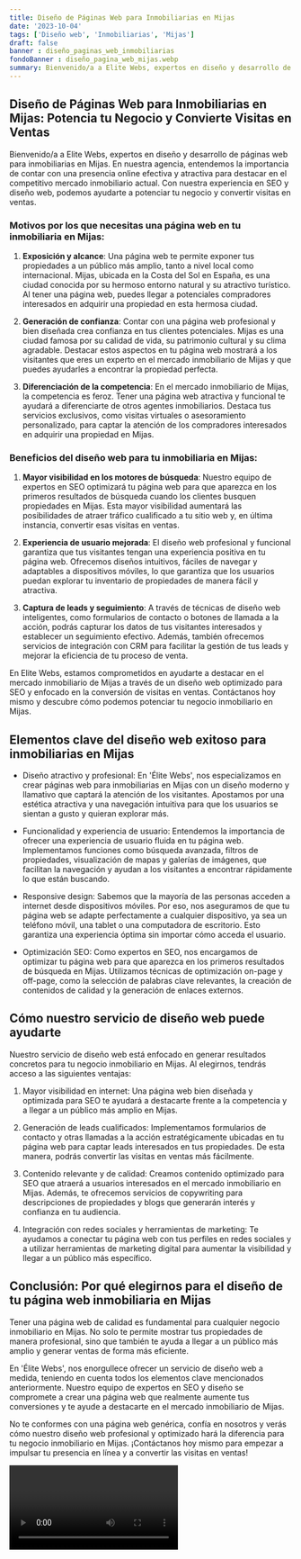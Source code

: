 ```yaml
---
title: Diseño de Páginas Web para Inmobiliarias en Mijas
date: '2023-10-04'
tags: ['Diseño web', 'Inmobiliarias', 'Mijas']
draft: false
banner : diseño_paginas_web_inmobiliarias
fondoBanner : diseño_pagina_web_mijas.webp
summary: Bienvenido/a a Elite Webs, expertos en diseño y desarrollo de páginas web para inmobiliarias en Mijas. En nuestra agencia, entendemos la importancia de contar con una presencia online efectiva y atractiva para destacar en el competitivo mercado inmobiliario actual. Con nuestra experiencia en SEO y diseño web, podemos ayudarte a potenciar tu negocio y convertir visitas en ventas.
---
```


## Diseño de Páginas Web para Inmobiliarias en Mijas: Potencia tu Negocio y Convierte Visitas en Ventas

Bienvenido/a a Elite Webs, expertos en diseño y desarrollo de páginas web para inmobiliarias en Mijas. En nuestra agencia, entendemos la importancia de contar con una presencia online efectiva y atractiva para destacar en el competitivo mercado inmobiliario actual. Con nuestra experiencia en SEO y diseño web, podemos ayudarte a potenciar tu negocio y convertir visitas en ventas.

### Motivos por los que necesitas una página web en tu inmobiliaria en Mijas:

1. **Exposición y alcance**: Una página web te permite exponer tus propiedades a un público más amplio, tanto a nivel local como internacional. Mijas, ubicada en la Costa del Sol en España, es una ciudad conocida por su hermoso entorno natural y su atractivo turístico. Al tener una página web, puedes llegar a potenciales compradores interesados en adquirir una propiedad en esta hermosa ciudad.

2. **Generación de confianza**: Contar con una página web profesional y bien diseñada crea confianza en tus clientes potenciales. Mijas es una ciudad famosa por su calidad de vida, su patrimonio cultural y su clima agradable. Destacar estos aspectos en tu página web mostrará a los visitantes que eres un experto en el mercado inmobiliario de Mijas y que puedes ayudarles a encontrar la propiedad perfecta.

3. **Diferenciación de la competencia**: En el mercado inmobiliario de Mijas, la competencia es feroz. Tener una página web atractiva y funcional te ayudará a diferenciarte de otros agentes inmobiliarios. Destaca tus servicios exclusivos, como visitas virtuales o asesoramiento personalizado, para captar la atención de los compradores interesados en adquirir una propiedad en Mijas.

### Beneficios del diseño web para tu inmobiliaria en Mijas:

1. **Mayor visibilidad en los motores de búsqueda**: Nuestro equipo de expertos en SEO optimizará tu página web para que aparezca en los primeros resultados de búsqueda cuando los clientes busquen propiedades en Mijas. Esta mayor visibilidad aumentará las posibilidades de atraer tráfico cualificado a tu sitio web y, en última instancia, convertir esas visitas en ventas.

2. **Experiencia de usuario mejorada**: El diseño web profesional y funcional garantiza que tus visitantes tengan una experiencia positiva en tu página web. Ofrecemos diseños intuitivos, fáciles de navegar y adaptables a dispositivos móviles, lo que garantiza que los usuarios puedan explorar tu inventario de propiedades de manera fácil y atractiva.

3. **Captura de leads y seguimiento**: A través de técnicas de diseño web inteligentes, como formularios de contacto o botones de llamada a la acción, podrás capturar los datos de tus visitantes interesados y establecer un seguimiento efectivo. Además, también ofrecemos servicios de integración con CRM para facilitar la gestión de tus leads y mejorar la eficiencia de tu proceso de venta.

En Elite Webs, estamos comprometidos en ayudarte a destacar en el mercado inmobiliario de Mijas a través de un diseño web optimizado para SEO y enfocado en la conversión de visitas en ventas. Contáctanos hoy mismo y descubre cómo podemos potenciar tu negocio inmobiliario en Mijas.

<GifSeo />

<Cta />

## Elementos clave del diseño web exitoso para inmobiliarias en Mijas

- Diseño atractivo y profesional: En 'Élite Webs', nos especializamos en crear páginas web para inmobiliarias en Mijas con un diseño moderno y llamativo que captará la atención de los visitantes. Apostamos por una estética atractiva y una navegación intuitiva para que los usuarios se sientan a gusto y quieran explorar más.

- Funcionalidad y experiencia de usuario: Entendemos la importancia de ofrecer una experiencia de usuario fluida en tu página web. Implementamos funciones como búsqueda avanzada, filtros de propiedades, visualización de mapas y galerías de imágenes, que facilitan la navegación y ayudan a los visitantes a encontrar rápidamente lo que están buscando.

- Responsive design: Sabemos que la mayoría de las personas acceden a internet desde dispositivos móviles. Por eso, nos aseguramos de que tu página web se adapte perfectamente a cualquier dispositivo, ya sea un teléfono móvil, una tablet o una computadora de escritorio. Esto garantiza una experiencia óptima sin importar cómo acceda el usuario.

- Optimización SEO: Como expertos en SEO, nos encargamos de optimizar tu página web para que aparezca en los primeros resultados de búsqueda en Mijas. Utilizamos técnicas de optimización on-page y off-page, como la selección de palabras clave relevantes, la creación de contenidos de calidad y la generación de enlaces externos.

## Cómo nuestro servicio de diseño web puede ayudarte

Nuestro servicio de diseño web está enfocado en generar resultados concretos para tu negocio inmobiliario en Mijas. Al elegirnos, tendrás acceso a las siguientes ventajas:

1. Mayor visibilidad en internet: Una página web bien diseñada y optimizada para SEO te ayudará a destacarte frente a la competencia y a llegar a un público más amplio en Mijas.

2. Generación de leads cualificados: Implementamos formularios de contacto y otras llamadas a la acción estratégicamente ubicadas en tu página web para captar leads interesados en tus propiedades. De esta manera, podrás convertir las visitas en ventas más fácilmente.

3. Contenido relevante y de calidad: Creamos contenido optimizado para SEO que atraerá a usuarios interesados en el mercado inmobiliario en Mijas. Además, te ofrecemos servicios de copywriting para descripciones de propiedades y blogs que generarán interés y confianza en tu audiencia.

4. Integración con redes sociales y herramientas de marketing: Te ayudamos a conectar tu página web con tus perfiles en redes sociales y a utilizar herramientas de marketing digital para aumentar la visibilidad y llegar a un público más específico.

## Conclusión: Por qué elegirnos para el diseño de tu página web inmobiliaria en Mijas

Tener una página web de calidad es fundamental para cualquier negocio inmobiliario en Mijas. No solo te permite mostrar tus propiedades de manera profesional, sino que también te ayuda a llegar a un público más amplio y generar ventas de forma más eficiente.

En 'Élite Webs', nos enorgullece ofrecer un servicio de diseño web a medida, teniendo en cuenta todos los elementos clave mencionados anteriormente. Nuestro equipo de expertos en SEO y diseño se compromete a crear una página web que realmente aumente tus conversiones y te ayude a destacarte en el mercado inmobiliario de Mijas.

No te conformes con una página web genérica, confía en nosotros y verás cómo nuestro diseño web profesional y optimizado hará la diferencia para tu negocio inmobiliario en Mijas. ¡Contáctanos hoy mismo para empezar a impulsar tu presencia en línea y a convertir las visitas en ventas!

<Video />

<CtaBot job='Inmobiliarias' city='Mijas'/>

<Gmaps query='Mijas+españa+maps' />